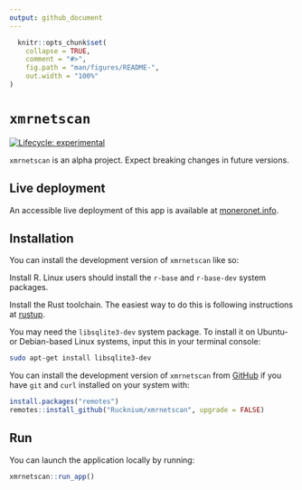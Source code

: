 ```yaml
---
output: github_document
---
```


<!-- README.md is generated from README.Rmd. Please edit that file -->

```r
  knitr::opts_chunk$set(
    collapse = TRUE,
    comment = "#>",
    fig.path = "man/figures/README-",
    out.width = "100%"
)
```

# `xmrnetscan`

<!-- badges: start -->
[![Lifecycle: experimental](https://img.shields.io/badge/lifecycle-experimental-orange.svg)](https://lifecycle.r-lib.org/articles/stages.html#experimental)
<!-- badges: end -->

`xmrnetscan` is an alpha project. Expect breaking changes in future versions.

## Live deployment

An accessible live deployment of this app is available at [moneronet.info](https://moneronet.info).

## Installation

You can install the development version of `xmrnetscan` like so:

Install R. Linux users should install the `r-base` and `r-base-dev` system packages.

Install the Rust toolchain. The easiest way to do this is following instructions at [rustup](https://rustup.rs).

You may need the `libsqlite3-dev` system package. To install it on Ubuntu- or Debian-based Linux systems, input this in your terminal console:

```bash
sudo apt-get install libsqlite3-dev
```

You can install the development version of `xmrnetscan` from [GitHub](https://github.com/) if you have `git` and `curl` installed on your system with:

```r
install.packages("remotes")
remotes::install_github("Rucknium/xmrnetscan", upgrade = FALSE)
```

## Run

You can launch the application locally by running:

```r
xmrnetscan::run_app()
```
